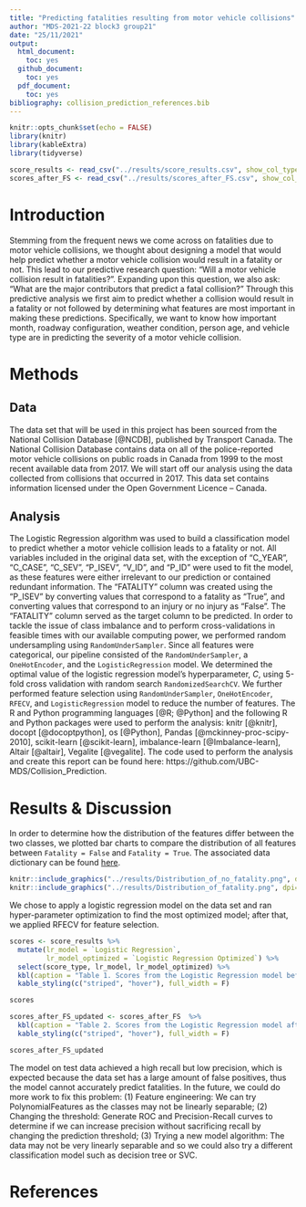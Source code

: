 ```yaml
---
title: "Predicting fatalities resulting from motor vehicle collisions"
author: "MDS-2021-22 block3 group21"
date: "25/11/2021"
output:
  html_document:
    toc: yes
  github_document:
    toc: yes
  pdf_document:
    toc: yes
bibliography: collision_prediction_references.bib
---
```


```r
knitr::opts_chunk$set(echo = FALSE)
library(knitr)
library(kableExtra)
library(tidyverse)
```

```r
score_results <- read_csv("../results/score_results.csv", show_col_types = FALSE)
scores_after_FS <- read_csv("../results/scores_after_FS.csv", show_col_types = FALSE)
```

# Introduction

Stemming from the frequent news we come across on fatalities due to motor vehicle collisions, we thought about designing a model that would help predict whether a motor vehicle collision would result in a fatality or not. This lead to our predictive research question: "Will a motor vehicle collision result in fatalities?". Expanding upon this question, we also ask: "What are the major contributors that predict a fatal collision?" Through this predictive analysis we first aim to predict whether a collision would result in a fatality or not followed by determining what features are most important in making these predictions. Specifically, we want to know how important month, roadway configuration, weather condition, person age, and vehicle type are in predicting the severity of a motor vehicle collision.

# Methods
## Data
The data set that will be used in this project has been sourced from the National Collision Database [@NCDB], published by Transport Canada. The National Collision Database contains data on all of the police-reported motor vehicle collisions on public roads in Canada from 1999 to the most recent available data from 2017. We will start off our analysis using the data collected from collisions that occurred in 2017. This data set contains information licensed under the Open Government Licence – Canada.

## Analysis
The Logistic Regression algorithm was used to build a classification model to predict whether a motor vehicle collision leads to a fatality or not. All variables included in the original data set, with the exception of "C_YEAR", "C_CASE", "C_SEV", "P_ISEV", "V_ID", and "P_ID" were used to fit the model, as these features were either irrelevant to our prediction or contained redundant information. The "FATALITY" column was created using the "P_ISEV" by converting values that correspond to a fatality as "True", and converting values that correspond to an injury or no injury as "False". The "FATALITY" column served as the target column to be predicted. In order to tackle the issue of class imbalance and to perform cross-validations in feasible times with our available computing power, we performed random undersampling using `RandomUnderSampler`. Since all features were categorical, our pipeline consisted of the `RandomUnderSampler`, a `OneHotEncoder`, and the `LogisticRegression` model. We determined the optimal value of the logistic regression model's hyperparameter, $C$, using 5-fold cross validation with random search `RandomizedSearchCV`. We further performed feature selection using `RandomUnderSampler`, `OneHotEncoder`, `RFECV`, and `LogisticRegression` model to reduce the number of features. The R and Python programming languages [@R; @Python] and the following R and Python packages were used to perform the analysis: knitr [@knitr], docopt [@docoptpython], os [@Python], Pandas [@mckinney-proc-scipy-2010], scikit-learn [@scikit-learn], imbalance-learn [@Imbalance-learn], Altair [@altair], Vegalite [@vegalite]. The code used to perform the analysis and create this report can be found here: https://github.com/UBC-MDS/Collision_Prediction.

# Results & Discussion
In order to determine how the distribution of the features differ between the two classes, we plotted bar charts to compare the distribution of all features between `Fatality = False` and `Fatality = True`. The associated data dictionary can be found [here](https://open.canada.ca/data/en/dataset/1eb9eba7-71d1-4b30-9fb1-30cbdab7e63a/resource/09b74afc-2745-4382-8a02-3e256c4b28fd).

```r
knitr::include_graphics("../results/Distribution_of_no_fatality.png", dpi=100)
knitr::include_graphics("../results/Distribution_of_fatality.png", dpi=100)
```

We chose to apply a logistic regression model on the data set and ran hyper-parameter optimization to find the most optimized model; after that, we applied RFECV for feature selection.

```r
scores <- score_results %>% 
  mutate(lr_model = `Logistic Regression`,
         lr_model_optimized = `Logistic Regression Optimized`) %>%
  select(score_type, lr_model, lr_model_optimized) %>%
  kbl(caption = "Table 1. Scores from the Logistic Regression model before and after optimization") %>%
  kable_styling(c("striped", "hover"), full_width = F)

scores
```

```r
scores_after_FS_updated <- scores_after_FS  %>%
  kbl(caption = "Table 2. Scores from the Logistic Regression model after feature selection using RFECV") %>%
  kable_styling(c("striped", "hover"), full_width = F)

scores_after_FS_updated
```

The model on test data achieved a high recall but low precision, which is expected because the data set has a large amount of false positives, thus the model cannot accurately predict fatalities. In the future, we could do more work to fix this problem: (1) Feature engineering: We can try PolynomialFeatures as the classes may not be linearly separable; (2) Changing the threshold: Generate ROC and Precision-Recall curves to determine if we can increase precision without sacrificing recall by changing the prediction threshold; (3) Trying a new model algorithm: The data may not be very linearly separable and so we could also try a different classification model such as decision tree or SVC.

# References